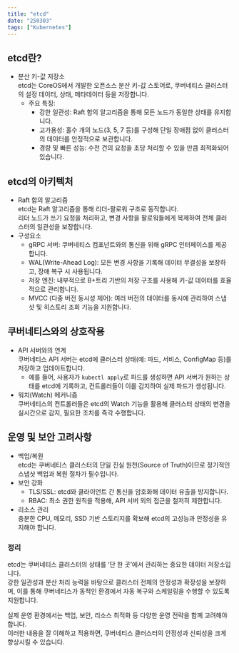 ```yaml
---
title: "etcd"
date: "250303"
tags: ["Kubernetes"]
---
```


## etcd란?

- 분산 키-값 저장소  
  etcd는 CoreOS에서 개발한 오픈소스 분산 키-값 스토어로, 쿠버네티스 클러스터의 설정 데이터, 상태, 메타데이터 등을 저장합니다.
  - 주요 특징:
    - 강한 일관성: Raft 합의 알고리즘을 통해 모든 노드가 동일한 상태를 유지합니다.
    - 고가용성: 홀수 개의 노드(3, 5, 7 등)를 구성해 단일 장애점 없이 클러스터의 데이터를 안정적으로 보관합니다.
    - 경량 및 빠른 성능: 수천 건의 요청을 초당 처리할 수 있을 만큼 최적화되어 있습니다.

## etcd의 아키텍처

- Raft 합의 알고리즘  
  etcd는 Raft 알고리즘을 통해 리더-팔로워 구조로 동작합니다.  
  리더 노드가 쓰기 요청을 처리하고, 변경 사항을 팔로워들에게 복제하여 전체 클러스터의 일관성을 보장합니다.
- 구성요소
  - gRPC 서버: 쿠버네티스 컴포넌트와의 통신을 위해 gRPC 인터페이스를 제공합니다.
  - WAL(Write-Ahead Log): 모든 변경 사항을 기록해 데이터 무결성을 보장하고, 장애 복구 시 사용됩니다.
  - 저장 엔진: 내부적으로 B+트리 기반의 저장 구조를 사용해 키-값 데이터를 효율적으로 관리합니다.
  - MVCC (다중 버전 동시성 제어): 여러 버전의 데이터를 동시에 관리하여 스냅샷 및 히스토리 조회 기능을 지원합니다.

## 쿠버네티스와의 상호작용

- API 서버와의 연계  
  쿠버네티스 API 서버는 etcd에 클러스터 상태(예: 파드, 서비스, ConfigMap 등)를 저장하고 업데이트합니다.
  - 예를 들어, 사용자가 `kubectl apply`로 파드를 생성하면 API 서버가 원하는 상태를 etcd에 기록하고, 컨트롤러들이 이를 감지하여 실제 파드가 생성됩니다.
- 워치(Watch) 메커니즘  
  쿠버네티스의 컨트롤러들은 etcd의 Watch 기능을 활용해 클러스터 상태의 변경을 실시간으로 감지, 필요한 조치를 즉각 수행합니다.

## 운영 및 보안 고려사항

- 백업/복원  
  etcd는 쿠버네티스 클러스터의 단일 진실 원천(Source of Truth)이므로 정기적인 스냅샷 백업과 복원 절차가 필수입니다.
- 보안 강화
  - TLS/SSL: etcd와 클라이언트 간 통신을 암호화해 데이터 유출을 방지합니다.
  - RBAC: 최소 권한 원칙을 적용해, API 서버 외의 접근을 철저히 제한합니다.
- 리소스 관리  
  충분한 CPU, 메모리, SSD 기반 스토리지를 확보해 etcd의 고성능과 안정성을 유지해야 합니다.

### 정리

etcd는 쿠버네티스 클러스터의 상태를 ‘단 한 곳’에서 관리하는 중요한 데이터 저장소입니다.  
강한 일관성과 분산 처리 능력을 바탕으로 클러스터 전체의 안정성과 확장성을 보장하며, 이를 통해 쿠버네티스가 동적인 환경에서 자동 복구와 스케일링을 수행할 수 있도록 지원합니다.

실제 운영 환경에서는 백업, 보안, 리소스 최적화 등 다양한 운영 전략을 함께 고려해야 합니다.  
이러한 내용을 잘 이해하고 적용하면, 쿠버네티스 클러스터의 안정성과 신뢰성을 크게 향상시킬 수 있습니다.
